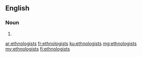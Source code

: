 ==English==

===Noun===
{{head|en|plural}}

# {{plural of|ethnologist|lang=en}}

[[ar:ethnologists]]
[[fr:ethnologists]]
[[ku:ethnologists]]
[[mg:ethnologists]]
[[my:ethnologists]]
[[fi:ethnologists]]